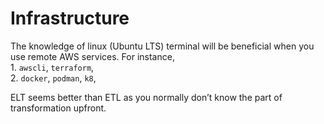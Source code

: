 # Infrastructure {.numbered}


The knowledge of linux (Ubuntu LTS) terminal will be beneficial when you use remote AWS services. For instance,   
1. `awscli`, `terraform`,         
2. `docker`, `podman`, `k8`,          


ELT seems better than ETL as you normally don't know the part of transformation upfront.    











